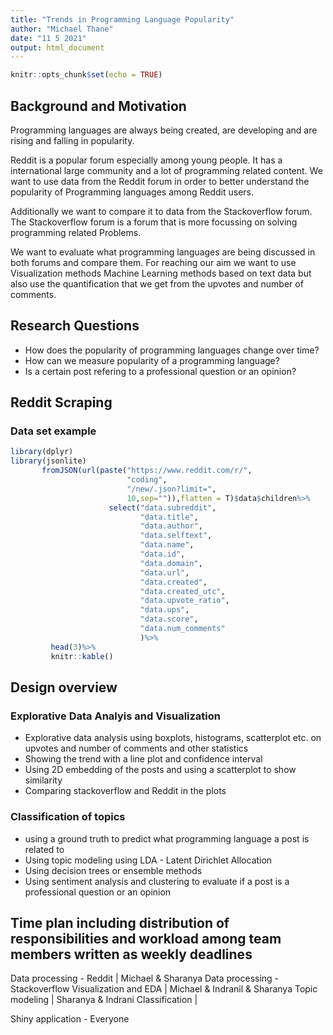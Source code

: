 ```yaml
---
title: "Trends in Programming Language Popularity"
author: "Michael Thane"
date: "11 5 2021"
output: html_document
---
```


```r
knitr::opts_chunk$set(echo = TRUE)
```
## Background and Motivation
Programming languages are always being created, are developing and are rising and falling in popularity. 

Reddit is a popular forum especially among young people. It has a international large community and a lot of programming related content. We want to use data from the Reddit forum in order to better understand the popularity of Programming languages among Reddit users.

Additionally we want to compare it to data from the Stackoverflow forum. The Stackoverflow forum is a forum that is more focussing on solving programming related Problems. 

We want to evaluate what programming languages are being discussed in both forums and compare them. For reaching our aim we want to use Visualization methods Machine Learning methods based on text data but also use the quantification that we get from the upvotes and number of comments.

## Research Questions

- How does the popularity of programming languages change over time?
- How can we measure popularity of a programming language?
- Is a certain post refering to a professional question or an opinion?

## Reddit Scraping
### Data set example


```r
library(dplyr)
library(jsonlite)
       fromJSON(url(paste("https://www.reddit.com/r/",
                          "coding",
                          "/new/.json?limit=",
                          10,sep="")),flatten = T)$data$children%>%
                      select("data.subreddit",
                             "data.title",
                             "data.author",
                             "data.selftext",
                             "data.name",
                             "data.id",
                             "data.domain",
                             "data.url",
                             "data.created",
                             "data.created_utc",
                             "data.upvote_ratio",
                             "data.ups",
                             "data.score",
                             "data.num_comments"
                             )%>%
         head(3)%>%
         knitr::kable()
```

## Design overview

### Explorative Data Analyis and Visualization
- Explorative data analysis using boxplots, histograms, scatterplot etc. on upvotes and number of comments and other statistics
- Showing the trend with a line plot and confidence interval
- Using 2D embedding of the posts and using a scatterplot to show similarity 
- Comparing stackoverflow and Reddit in the plots

### Classification of topics
- using a ground truth to predict what programming language a post is related to
- Using topic modeling using LDA - Latent Dirichlet Allocation
- Using decision trees or ensemble methods
- Using sentiment analysis and clustering to evaluate if a post is a professional question or an opinion


## Time plan including distribution of responsibilities and workload among team members written as weekly deadlines

Data processing - Reddit | Michael & Sharanya
Data processing - Stackoverflow
Visualization and EDA | Michael & Indranil & Sharanya
Topic modeling | Sharanya & Indrani
Classification | 

Shiny application - Everyone